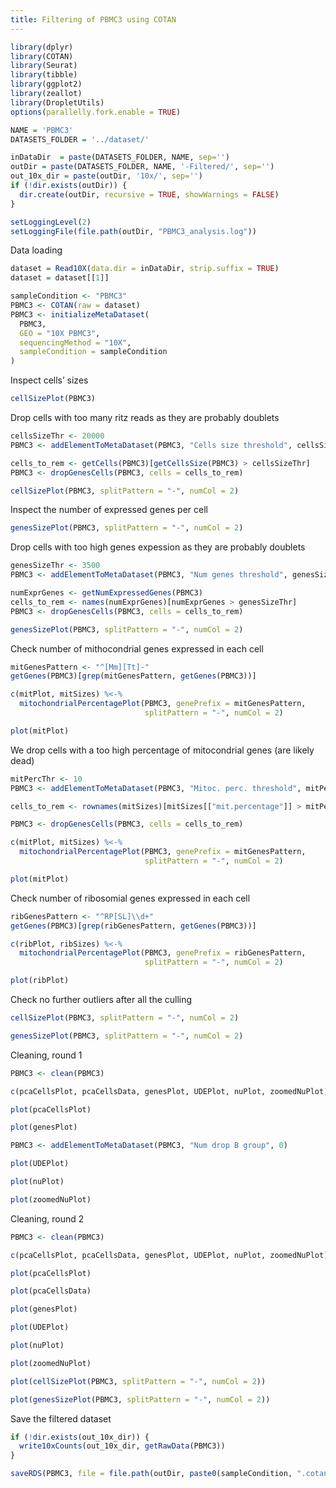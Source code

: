 ```yaml
---
title: Filtering of PBMC3 using COTAN
---
```


```r
library(dplyr)
library(COTAN)
library(Seurat)
library(tibble)
library(ggplot2)
library(zeallot)
library(DropletUtils)
options(parallelly.fork.enable = TRUE)

NAME = 'PBMC3'
DATASETS_FOLDER = '../dataset/'

inDataDir  = paste(DATASETS_FOLDER, NAME, sep='')
outDir = paste(DATASETS_FOLDER, NAME, '-Filtered/', sep='')
out_10x_dir = paste(outDir, '10x/', sep='')
if (!dir.exists(outDir)) {
  dir.create(outDir, recursive = TRUE, showWarnings = FALSE)
}

setLoggingLevel(2)
setLoggingFile(file.path(outDir, "PBMC3_analysis.log"))
```

Data loading

```r
dataset = Read10X(data.dir = inDataDir, strip.suffix = TRUE)
dataset = dataset[[1]]

sampleCondition <- "PBMC3"
PBMC3 <- COTAN(raw = dataset)
PBMC3 <- initializeMetaDataset(
  PBMC3,
  GEO = "10X PBMC3",
  sequencingMethod = "10X",
  sampleCondition = sampleCondition
)
```

Inspect cells’ sizes
```r
cellSizePlot(PBMC3)
```

Drop cells with too many ritz reads as they are probably doublets

```r
cellsSizeThr <- 20000
PBMC3 <- addElementToMetaDataset(PBMC3, "Cells size threshold", cellsSizeThr)

cells_to_rem <- getCells(PBMC3)[getCellsSize(PBMC3) > cellsSizeThr]
PBMC3 <- dropGenesCells(PBMC3, cells = cells_to_rem)

cellSizePlot(PBMC3, splitPattern = "-", numCol = 2)
```

Inspect the number of expressed genes per cell

```r
genesSizePlot(PBMC3, splitPattern = "-", numCol = 2)
```

Drop cells with too high genes expession as they are probably doublets

```r
genesSizeThr <- 3500
PBMC3 <- addElementToMetaDataset(PBMC3, "Num genes threshold", genesSizeThr)

numExprGenes <- getNumExpressedGenes(PBMC3)
cells_to_rem <- names(numExprGenes)[numExprGenes > genesSizeThr]
PBMC3 <- dropGenesCells(PBMC3, cells = cells_to_rem)

genesSizePlot(PBMC3, splitPattern = "-", numCol = 2)
```

Check number of mithocondrial genes expressed in each cell

```r
mitGenesPattern <- "^[Mm][Tt]-"
getGenes(PBMC3)[grep(mitGenesPattern, getGenes(PBMC3))]
```

```r
c(mitPlot, mitSizes) %<-%
  mitochondrialPercentagePlot(PBMC3, genePrefix = mitGenesPattern,
                              splitPattern = "-", numCol = 2)

plot(mitPlot)
```

We drop cells with a too high percentage of mitocondrial genes (are likely dead)

```r
mitPercThr <- 10
PBMC3 <- addElementToMetaDataset(PBMC3, "Mitoc. perc. threshold", mitPercThr)

cells_to_rem <- rownames(mitSizes)[mitSizes[["mit.percentage"]] > mitPercThr]

PBMC3 <- dropGenesCells(PBMC3, cells = cells_to_rem)

c(mitPlot, mitSizes) %<-%
  mitochondrialPercentagePlot(PBMC3, genePrefix = mitGenesPattern,
                              splitPattern = "-", numCol = 2)

plot(mitPlot)
```

Check number of ribosomial genes expressed in each cell

```r
ribGenesPattern <- "^RP[SL]\\d+"
getGenes(PBMC3)[grep(ribGenesPattern, getGenes(PBMC3))]
```

```r
c(ribPlot, ribSizes) %<-%
  mitochondrialPercentagePlot(PBMC3, genePrefix = ribGenesPattern,
                              splitPattern = "-", numCol = 2)

plot(ribPlot)
```

Check no further outliers after all the culling

```r
cellSizePlot(PBMC3, splitPattern = "-", numCol = 2)
```

```r
genesSizePlot(PBMC3, splitPattern = "-", numCol = 2)
```

Cleaning, round 1

```r
PBMC3 <- clean(PBMC3)

c(pcaCellsPlot, pcaCellsData, genesPlot, UDEPlot, nuPlot, zoomedNuPlot) %<-% cleanPlots(PBMC3)

plot(pcaCellsPlot)
```

```r
plot(genesPlot)
```

```r
PBMC3 <- addElementToMetaDataset(PBMC3, "Num drop B group", 0)
```

```r
plot(UDEPlot)
```

```r
plot(nuPlot)
```

```r
plot(zoomedNuPlot)  
```

Cleaning, round 2

```r
PBMC3 <- clean(PBMC3)

c(pcaCellsPlot, pcaCellsData, genesPlot, UDEPlot, nuPlot, zoomedNuPlot) %<-% cleanPlots(PBMC3)

plot(pcaCellsPlot)
```

```r
plot(pcaCellsData)
```

```r
plot(genesPlot)
```

```r
plot(UDEPlot)
```

```r
plot(nuPlot)
```

```r
plot(zoomedNuPlot)
```


```r
plot(cellSizePlot(PBMC3, splitPattern = "-", numCol = 2))
```

```r
plot(genesSizePlot(PBMC3, splitPattern = "-", numCol = 2))
```

Save the filtered dataset

```r
if (!dir.exists(out_10x_dir)) {
  write10xCounts(out_10x_dir, getRawData(PBMC3))
}
```

```r
saveRDS(PBMC3, file = file.path(outDir, paste0(sampleCondition, ".cotan.RDS")))
```